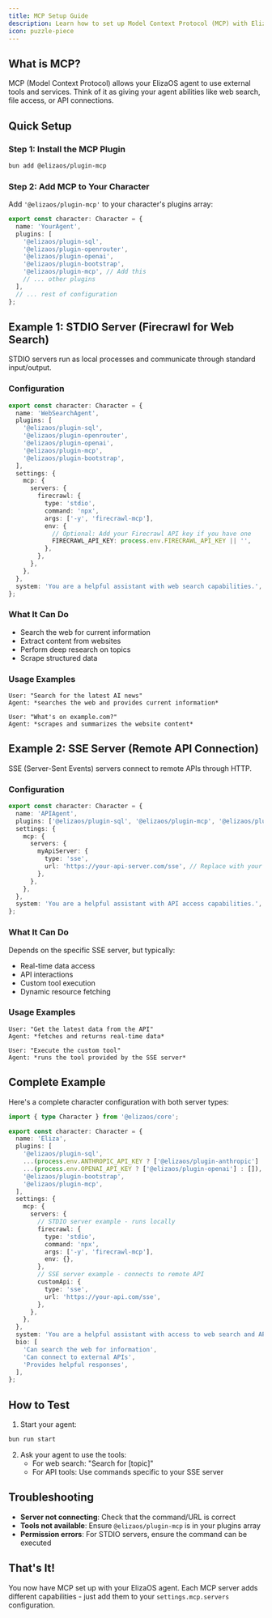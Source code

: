 ```yaml
---
title: MCP Setup Guide
description: Learn how to set up Model Context Protocol (MCP) with ElizaOS to give your agents external tool capabilities
icon: puzzle-piece
---
```


## What is MCP?

MCP (Model Context Protocol) allows your ElizaOS agent to use external tools and services. Think of it as giving your agent abilities like web search, file access, or API connections.

## Quick Setup

### Step 1: Install the MCP Plugin

```bash
bun add @elizaos/plugin-mcp
```

### Step 2: Add MCP to Your Character

Add `'@elizaos/plugin-mcp'` to your character's plugins array:

```typescript
export const character: Character = {
  name: 'YourAgent',
  plugins: [
    '@elizaos/plugin-sql',
    '@elizaos/plugin-openrouter',
    '@elizaos/plugin-openai',
    '@elizaos/plugin-bootstrap',
    '@elizaos/plugin-mcp', // Add this
    // ... other plugins
  ],
  // ... rest of configuration
};
```

## Example 1: STDIO Server (Firecrawl for Web Search)

STDIO servers run as local processes and communicate through standard input/output.

### Configuration

```typescript
export const character: Character = {
  name: 'WebSearchAgent',
  plugins: [
    '@elizaos/plugin-sql',
    '@elizaos/plugin-openrouter',
    '@elizaos/plugin-openai',
    '@elizaos/plugin-mcp',
    '@elizaos/plugin-bootstrap',
  ],
  settings: {
    mcp: {
      servers: {
        firecrawl: {
          type: 'stdio',
          command: 'npx',
          args: ['-y', 'firecrawl-mcp'],
          env: {
            // Optional: Add your Firecrawl API key if you have one
            FIRECRAWL_API_KEY: process.env.FIRECRAWL_API_KEY || '',
          },
        },
      },
    },
  },
  system: 'You are a helpful assistant with web search capabilities.',
};
```

### What It Can Do

- Search the web for current information
- Extract content from websites
- Perform deep research on topics
- Scrape structured data

### Usage Examples

```
User: "Search for the latest AI news"
Agent: *searches the web and provides current information*

User: "What's on example.com?"
Agent: *scrapes and summarizes the website content*
```

## Example 2: SSE Server (Remote API Connection)

SSE (Server-Sent Events) servers connect to remote APIs through HTTP.

### Configuration

```typescript
export const character: Character = {
  name: 'APIAgent',
  plugins: ['@elizaos/plugin-sql', '@elizaos/plugin-mcp', '@elizaos/plugin-bootstrap'],
  settings: {
    mcp: {
      servers: {
        myApiServer: {
          type: 'sse',
          url: 'https://your-api-server.com/sse', // Replace with your SSE server URL
        },
      },
    },
  },
  system: 'You are a helpful assistant with API access capabilities.',
};
```

### What It Can Do

Depends on the specific SSE server, but typically:

- Real-time data access
- API interactions
- Custom tool execution
- Dynamic resource fetching

### Usage Examples

```
User: "Get the latest data from the API"
Agent: *fetches and returns real-time data*

User: "Execute the custom tool"
Agent: *runs the tool provided by the SSE server*
```

## Complete Example

Here's a complete character configuration with both server types:

```typescript
import { type Character } from '@elizaos/core';

export const character: Character = {
  name: 'Eliza',
  plugins: [
    '@elizaos/plugin-sql',
    ...(process.env.ANTHROPIC_API_KEY ? ['@elizaos/plugin-anthropic'] : []),
    ...(process.env.OPENAI_API_KEY ? ['@elizaos/plugin-openai'] : []),
    '@elizaos/plugin-bootstrap',
    '@elizaos/plugin-mcp',
  ],
  settings: {
    mcp: {
      servers: {
        // STDIO server example - runs locally
        firecrawl: {
          type: 'stdio',
          command: 'npx',
          args: ['-y', 'firecrawl-mcp'],
          env: {},
        },
        // SSE server example - connects to remote API
        customApi: {
          type: 'sse',
          url: 'https://your-api.com/sse',
        },
      },
    },
  },
  system: 'You are a helpful assistant with access to web search and API tools.',
  bio: [
    'Can search the web for information',
    'Can connect to external APIs',
    'Provides helpful responses',
  ],
};
```

## How to Test

1. Start your agent:

```bash
bun run start
```

2. Ask your agent to use the tools:
   - For web search: "Search for [topic]"
   - For API tools: Use commands specific to your SSE server

## Troubleshooting

- **Server not connecting**: Check that the command/URL is correct
- **Tools not available**: Ensure `@elizaos/plugin-mcp` is in your plugins array
- **Permission errors**: For STDIO servers, ensure the command can be executed

## That's It!

You now have MCP set up with your ElizaOS agent. Each MCP server adds different capabilities - just add them to your `settings.mcp.servers` configuration.
